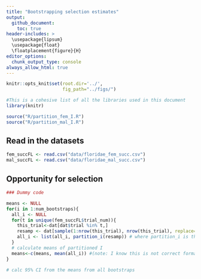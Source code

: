 ```yaml
---
title: "Bootstrapping selection estimates"
output: 
  github_document:
    toc: true
header-includes: >
  \usepackage{lipsum}
  \usepackage{float}
  \floatplacement{figure}{H}
editor_options:
  chunk_output_type: console
always_allow_html: true
---
```


```r
knitr::opts_knit$set(root.dir='../',
                     fig_path="../figs/")
```

``` r
#This is a cohesive list of all the libraries used in this document
library(knitr)

```

```r
source("R/partition_fem_I.R")
source("R/partition_mal_I.R")
```


## Read in the datasets

``` r
fem_succFL <- read.csv("data/floridae_fem_succ.csv")
mal_succFL <- read.csv("data/floridae_mal_succ.csv")
```


## Opportunity for selection


```r
### Dummy code

means <- NULL
for(i in 1:num_bootstraps){
  all_i <- NULL
  for(t in unique(fem_succFL$trial_num)){
    this_trial<-dat[dat$trial %in% t,]
    resamp <- dat[sample(1:nrow(this_trial), nrow(this_trial), replace=TRUE),]
    all_i <- list(all_i, partition_i(resamp)) # where partition_i is the function with the code from today
  }
  # calculate means of partitioned I
  means<-c(means, mean(all_i)) #(note: I know this is not correct format based on what I've dummy coded, but I can't be bothered)
}

# calc 95% CI from the means from all bootstraps


```

